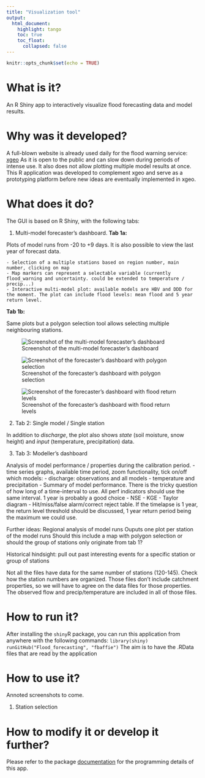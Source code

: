 ```yaml
---
title: "Visualization tool"
output: 
  html_document:
    highlight: tango
    toc: true
    toc_float:
      collapsed: false
---
```


```r
knitr::opts_chunk$set(echo = TRUE)
```


# What is it?

An R Shiny app to interactively visualize flood forecasting data and model results.

# Why was it developed?

A full-blown website is already used daily for the flood warning service: [xgeo](www.xgeo.no)
As it is open to the public and can slow down during periods of intense use. It also does not allow plotting multiple model results at once.
This R application was developed to complement xgeo and serve as a prototyping platform before new ideas are eventually implemented in xgeo.

# What does it do?

The GUI is based on R Shiny, with the following tabs:

1. Multi-model forecaster's dashboard.
**Tab 1a:**

Plots of model runs from -20 to +9 days. It is also possible to view the last year of forecast data. 

    - Selection of a multiple stations based on region number, main number, clicking on map
    - Map markers can represent a selectable variable (currently flood_warning and uncertainty. could be extended to temperature / precip...)
    - Interactive multi-model plot: available models are HBV and DDD for the moment. The plot can include flood levels: mean flood and 5 year return level.

**Tab 1b:**

Same plots but a polygon selection tool allows selecting multiple neighbouring stations.
 
![Screenshot of the multi-model forecaster's dashboard](images/tab1.png)

![Screenshot of the forecaster's dashboard with polygon selection](images/tab2a.png)

![Screenshot of the forecaster's dashboard with flood return levels](images/tab1.png)
 
2. Tab 2: Single model / Single station

In addition to *discharge*, the plot also shows *state* (soil moisture, snow height) and *input* (temperature, precipitation) data.

3. Tab 3: Modeller's dashboard

Analysis of model performance / properties during the calibration period.
  - time series graphs, available time period, zoom functionality, tick on/off which models:
  - discharge: observations and all models
  - temperature and precipitation
  - Summary of model performance. There is the tricky question of how long of a time-interval to use. All perf indicators should use the same interval. 1 year is probably a good choice
     - NSE
     - KGE
     - Taylor diagram
     - Hit/miss/false alarm/correct reject table. If the timelapse is 1 year, the return level threshold should be discussed, 1 year return period being the maximum we could use.

Further ideas:
Regional analysis of model runs
Ouputs one plot per station of the model runs
Should this include a map with polygon selection or should the group of stations only originate from tab 1?

Historical hindsight: pull out past interesting events for a specific station or group of stations

Not all the files have data for the same number of stations (120-145). Check how the station numbers are organized.
Those files don't include catchment properties, so we will have to agree on the data files for those properties.
The observed flow and precip/temperature are included in all of those files.

# How to run it?

After installing the `shiny`R package, you can run this application from anywhere with the following commands:
`library(shiny)`
`runGitHub("Flood_forecasting", "fbaffie")`
The aim is to have the .RData files that are read by the application

# How to use it?

Annoted screenshots to come.

1. Station selection



# How to modify it or develop it further?

Please refer to the package [documentation](http://NVE.github.io/Flood_forecasting/index.html) for the programming details of this app.

